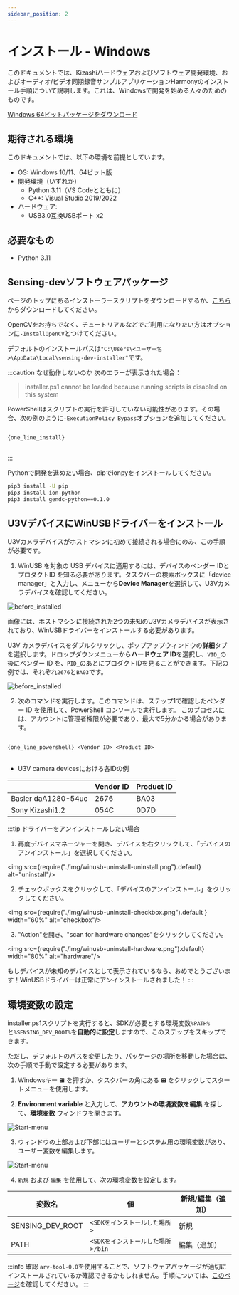 ```yaml
---
sidebar_position: 2
---
```


# インストール - Windows

このドキュメントでは、Kizashiハードウェアおよびソフトウェア開発環境、およびオーディオ/ビデオ同期録音サンプルアプリケーションHarmonyのインストール手順について説明します。これは、Windowsで開発を始める人々のためのものです。


<div class="jsx-section">
<div class="board">
<a class="card" href={latest_installer_URL}>Windows 64ビットパッケージをダウンロード</a>
</div></div>

## 期待される環境

このドキュメントでは、以下の環境を前提としています。

* OS: Windows 10/11、64ビット版
* 開発環境（いずれか）
    * Python 3.11（VS Codeとともに）
    * C++: Visual Studio 2019/2022
* ハードウェア:
    * USB3.0互換USBポート x2

## 必要なもの

* Python 3.11

## Sensing-devソフトウェアパッケージ

ページのトップにあるインストーラースクリプトをダウンロードするか、<a href={latest_installer_URL}>こちら</a>からダウンロードしてください。

<LangSwitcher islatest={is_latest} version={latest_version}/>

OpenCVをお持ちでなく、チュートリアルなどでご利用になりたい方はオプションに`-InstallOpenCV`とつけてください。

デフォルトのインストールパスは`"C:\Users\<ユーザー名>\AppData\Local\sensing-dev-installer"`です。

:::caution なぜ動作しないのか
次のエラーが表示された場合：

> installer.ps1 cannot be loaded because running scripts is disabled on this system

PowerShellはスクリプトの実行を許可していない可能性があります。その場合、次の例のように`-ExecutionPolicy Bypass`オプションを追加してください。

<pre>
<code class="language-powershell">
{one_line_install}
</code>
</pre>
:::

Pythonで開発を進めたい場合、pipでionpyをインストールしてください。

```bash
pip3 install -U pip
pip3 install ion-python
pip3 install gendc-python==0.1.0
```


## U3VデバイスにWinUSBドライバーをインストール

U3Vカメラデバイスがホストマシンに初めて接続される場合にのみ、この手順が必要です。

1. WinUSB を対象の USB デバイスに適用するには、デバイスのベンダー IDとプロダクトID を知る必要があります。タスクバーの検索ボックスに「device manager」と入力し、メニューから**Device Manager**を選択して、U3Vカメラデバイスを確認してください。

![before_installed](./img/winusb-install-before_installed.png)

画像には、ホストマシンに接続された2つの未知のU3Vカメラデバイスが表示されており、WinUSBドライバーをインストールする必要があります。

U3V カメラデバイスをダブルクリックし、ポップアップウィンドウの**詳細**タブを選択します。ドロップダウンメニューから**ハードウェア ID**を選択し、`VID_`の後にベンダー ID を、`PID_`のあとにプロダクトIDを見ることができます。下記の例では、それぞれ`2676`と`BA03`です。

![before_installed](./img/winusb-install-vendorid.png)

2. 次のコマンドを実行します。このコマンドは、ステップ1で確認したベンダー ID を使用して、PowerShell コンソールで実行します。
このプロセスには、アカウントに管理者権限が必要であり、最大で5分かかる場合があります。

<pre>
<code class="language-powershell">
{one_line_powershell} &lt;Vendor ID&gt; &lt;Product ID&gt;
</code>
</pre>

* U3V camera devicesにおける各IDの例

|                     | Vendor ID | Product ID |
|---------------------|-----------|------------|
| Basler daA1280-54uc | 2676      | BA03       |
| Sony Kizashi1.2     | 054C      | 0D7D       |

:::tip ドライバーをアンインストールしたい場合

1. 再度デバイスマネージャーを開き、デバイスを右クリックして、「デバイスのアンインストール」を選択してください。

<img src={require("./img/winusb-uninstall-uninstall.png").default} alt="uninstall"/>

2. チェックボックスをクリックして、「デバイスのアンインストール」をクリックしてください。

<img src={require("./img/winusb-uninstall-checkbox.png").default } width="60%" alt="checkbox"/>

3. "Action"を開き、"scan for hardware changes"をクリックしてください。

<img src={require("./img/winusb-uninstall-hardware.png").default} width="80%" alt="hardware"/>

もしデバイスが未知のデバイスとして表示されているなら、おめでとうございます！WinUSBドライバーは正常にアンインストールされました！
:::


## 環境変数の設定

installer.ps1スクリプトを実行すると、SDKが必要とする環境変数`%PATH%`と`%SENSING_DEV_ROOT%`を**自動的に設定**しますので、このステップをスキップできます。

ただし、デフォルトのパスを変更したり、パッケージの場所を移動した場合は、次の手順で手動で設定する必要があります。

1. Windowsキー **&#8862;** を押すか、タスクバーの角にある **&#8862;** をクリックしてスタートメニューを使用します。

2. **Environment variable** と入力して、**アカウントの環境変数を編集** を探して、**環境変数** ウィンドウを開きます。

![Start-menu](./img/start-menu.png)

3. ウィンドウの上部および下部にはユーザーとシステム用の環境変数があり、ユーザー変数を編集します。

![Start-menu](./img/environment-variables.png)

4. `新規` および `編集` を使用して、次の環境変数を設定します。

| 変数名 | 値 | 新規/編集（追加） |
| --------   | ------- | ------- |
| SENSING_DEV_ROOT | `<SDKをインストールした場所>` | 新規 |
| PATH | `<SDKをインストールした場所>/bin` | 編集（追加） |

:::info 確認
`arv-tool-0.8`を使用することで、ソフトウェアパッケージが適切にインストールされているか確認できるかもしれません。手順については、[このページ](../external/aravis/arv-tools.md)を確認してください。
:::